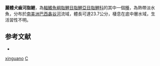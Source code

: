 {{Speciesbox 
| taxon = Cynopotamus xinguano
| status = NE
| status_system = IUCN3.1
| authority = [[Menezes|Menezes]], 2007
| synonyms = 
}}
'''麗體犬齒河脂鯉'''，為[[輻鰭魚綱|輻鰭魚綱]][[脂鯉目|脂鯉目]][[脂鯉亞目|脂鯉亞目]][[脂鯉科|脂鯉科]]的其中一個[[種|種]]，為熱帶淡水魚，分布於[[南美洲|南美洲]][[巴西|巴西]][[鑫谷河|鑫谷河]]流域，體長可達23.7公分，棲息在底中層水域，生活習性不明。

==参考文献==
{{refbegin}}
*{{FishBase_species|genus=Cynopotamus|species=xinguano|year=2013|month=11}}
{{refend}}

{{Taxonbar|from=Q6416779}}

[[Category:犬齒河脂鯉屬|xinguano]]
[[Category:2007年描述的鱼类|C]]

{{魚類小作品}}